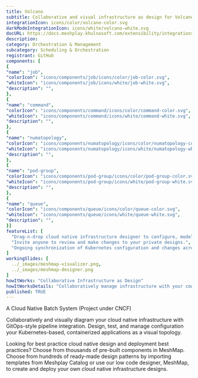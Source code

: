```yaml
---
title: Volcano
subtitle: Collaborative and visual infrastructure as design for Volcano
integrationIcon: icons/color/volcano-color.svg
darkModeIntegrationIcon: icons/white/volcano-white.svg
docURL: https://docs.meshplay.khulnasoft.com/extensibility/integrations/volcano
description: 
category: Orchestration & Management
subcategory: Scheduling & Orchestration
registrant: GitHub
components: [
{
"name": "job",
"colorIcon": "icons/components/job/icons/color/job-color.svg",
"whiteIcon": "icons/components/job/icons/white/job-white.svg",
"description": "",
},
{
"name": "command",
"colorIcon": "icons/components/command/icons/color/command-color.svg",
"whiteIcon": "icons/components/command/icons/white/command-white.svg",
"description": "",
},
{
"name": "numatopology",
"colorIcon": "icons/components/numatopology/icons/color/numatopology-color.svg",
"whiteIcon": "icons/components/numatopology/icons/white/numatopology-white.svg",
"description": "",
},
{
"name": "pod-group",
"colorIcon": "icons/components/pod-group/icons/color/pod-group-color.svg",
"whiteIcon": "icons/components/pod-group/icons/white/pod-group-white.svg",
"description": "",
},
{
"name": "queue",
"colorIcon": "icons/components/queue/icons/color/queue-color.svg",
"whiteIcon": "icons/components/queue/icons/white/queue-white.svg",
"description": "",
}]
featureList: [
  "Drag-n-drop cloud native infrastructure designer to configure, model, and deploy your workloads.",
  "Invite anyone to review and make changes to your private designs.",
  "Ongoing synchronization of Kubernetes configuration and changes across any number of clusters."
]
workingSlides: [
  ../_images/meshmap-visualizer.png,
  ../_images/meshmap-designer.png
]
howItWorks: "Collaborative Infrastructure as Design"
howItWorksDetails: "Collaboratively manage infrastructure with your coworkers synchronously sharing the same designs."
published: TRUE
---
```

<p>
A Cloud Native Batch System (Project under CNCF)
</p>
<p>
    Collaboratively and visually diagram your cloud native infrastructure with GitOps-style pipeline integration. Design, test, and manage configuration your Kubernetes-based, containerized applications as a visual topology.
</p>
<p>
    Looking for best practice cloud native design and deployment best practices? Choose from thousands of pre-built components in MeshMap. Choose from hundreds of ready-made design patterns by importing templates from Meshplay Catalog or use our low code designer, MeshMap, to create and deploy your own cloud native infrastructure designs.
</p>
